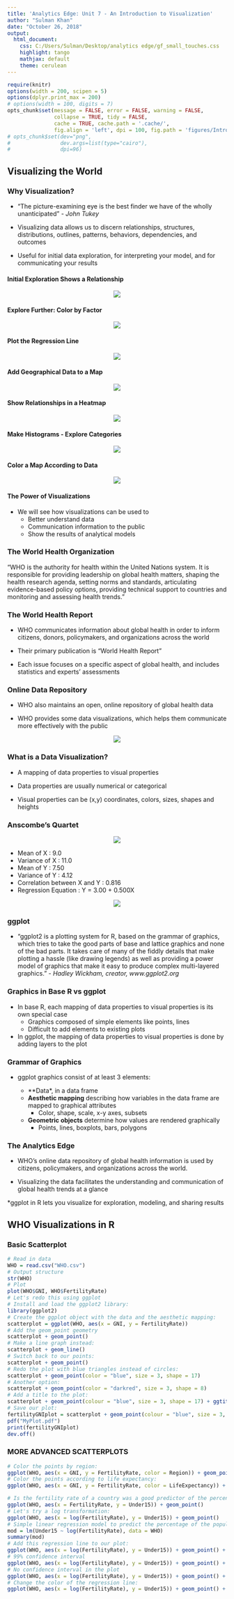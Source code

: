 ---
title: 'Analytics Edge: Unit 7 - An Introduction to Visualization'
author: "Sulman Khan"
date: "October 26, 2018"
output: 
  html_document:
    css: C:/Users/Sulman/Desktop/analytics edge/gf_small_touches.css
    highlight: tango
    mathjax: default
    theme: cerulean
---

```{r setup, cache = FALSE, echo = FALSE, message = FALSE, warning = FALSE, tidy = FALSE}
require(knitr)
options(width = 200, scipen = 5)
options(dplyr.print_max = 200)
# options(width = 100, digits = 7)
opts_chunk$set(message = FALSE, error = FALSE, warning = FALSE, 
               collapse = TRUE, tidy = FALSE,
               cache = TRUE, cache.path = '.cache/', 
               fig.align = 'left', dpi = 100, fig.path = 'figures/Introductiontotextanalytics/')
# opts_chunk$set(dev="png", 
#                dev.args=list(type="cairo"),
#                dpi=96)
```
## Visualizing the World

### Why Visualization?

* "The picture-examining eye is the best finder we have of the wholly unanticipated" - *John Tukey*

* Visualizing data allows us to discern relationships, structures, distributions, outlines, patterns, behaviors, dependencies, and outcomes

* Useful for initial data exploration, for interpreting your model, and for communicating your results

#### Initial Exploration Shows a Relationship

<center>

![](one.png)

</center>

#### Explore Further: Color by Factor

<center>

![](one.png)

</center>

#### Plot the Regression Line

<center>

![](three.png)


</center>

#### Add Geographical Data to a Map

<center>

![](four.png)


</center>

#### Show Relationships in a Heatmap

<center>

![](five.png)


</center>


#### Make Histograms - Explore Categories

<center>

![](six.png)

</center>

#### Color a Map According to Data

<center>

![](seven.png)

</center>

#### The Power of Visualizations

* We will see how visualizations can be used to
    + Better understand data
    + Communication information to the public
    + Show the results of analytical models

### The World Health Organization

"WHO is the authority for health within the United Nations system. It is responsible for providing leadership on global health matters, shaping the health research agenda, setting norms and standards, articulating evidence-based policy options, providing technical support to countries and monitoring and assessing health trends."

### The World Health Report

* WHO communicates information about global health in order to inform citizens, donors, policymakers, and organizations across the world

* Their primary publication is "World Health Report"

* Each issue focuses on a specific aspect of global health, and includes statistics and experts' assessments

### Online Data Repository

* WHO also maintains an open, online repository of global health data

* WHO provides some data visualizations, which helps them communicate more effectively with the public

<center>

![](wec.png)

</center>

### What is a Data Visualization?

* A mapping of data properties to visual properties

* Data properties are usually numerical or categorical

* Visual properties can be (x,y) coordinates, colors, sizes, shapes and heights

### Anscombe's Quartet

<center>

![](aq1.png)

</center>

* Mean of X : 9.0
* Variance of X : 11.0
* Mean of Y : 7.50
* Variance of Y : 4.12
* Correlation between X and Y : 0.816
* Regression Equation : Y = 3.00 + 0.500X

<center>

![](aq2.png)

</center>

    
### ggplot

* "ggplot2 is a plotting system for R, based on the grammar of graphics, which tries to take the good parts of base and lattice graphics and none of the bad parts. It takes care of many of the fiddly details that make plotting a hassle (like drawing legends) as well as providing a power model of graphics that make it easy to produce complex multi-layered graphics." - *Hadley Wickham, creator, www.ggplot2.org*

### Graphics in Base R vs ggplot

* In base R, each mapping of data properties to visual properties is its own special case
    + Graphics composed of simple elements like points, lines
    + Difficult to add elements to existing plots

* In ggplot, the mapping of data properties to visual properties is done by adding layers to the plot

### Grammar of Graphics

* ggplot graphics consist of at least 3 elements:

    + **Data*, in a data frame
    + **Aesthetic mapping** describing how variables in the data frame are mapped to graphical attributes
        - Color, shape, scale, x-y axes, subsets
    + **Geometric objects** determine how values are rendered graphically
        - Points, lines, boxplots, bars, polygons
        
### The Analytics Edge
* WHO's online data repository of global health information is used by citizens, policymakers, and organizations across the world.

* Visualizing the data facilitates the understanding and communication of global health trends at a glance

*ggplot in R lets you visualize for exploration, modeling, and sharing results

## WHO Visualizations in R

### Basic Scatterplot
```{r basicscatterplot}
# Read in data
WHO = read.csv("WHO.csv")
# Output structure
str(WHO)
# Plot 
plot(WHO$GNI, WHO$FertilityRate)
# Let's redo this using ggplot 
# Install and load the ggplot2 library:
library(ggplot2)
# Create the ggplot object with the data and the aesthetic mapping:
scatterplot = ggplot(WHO, aes(x = GNI, y = FertilityRate))
# Add the geom_point geometry
scatterplot + geom_point()
# Make a line graph instead:
scatterplot + geom_line()
# Switch back to our points:
scatterplot + geom_point()
# Redo the plot with blue triangles instead of circles:
scatterplot + geom_point(color = "blue", size = 3, shape = 17) 
# Another option:
scatterplot + geom_point(color = "darkred", size = 3, shape = 8) 
# Add a title to the plot:
scatterplot + geom_point(colour = "blue", size = 3, shape = 17) + ggtitle("Fertility Rate vs. Gross National Income")
# Save our plot:
fertilityGNIplot = scatterplot + geom_point(colour = "blue", size = 3, shape = 17) + ggtitle("Fertility Rate vs. Gross National Income")
pdf("MyPlot.pdf")
print(fertilityGNIplot)
dev.off()
```


### MORE ADVANCED SCATTERPLOTS 
```{r radvanced scatterplots}
# Color the points by region: 
ggplot(WHO, aes(x = GNI, y = FertilityRate, color = Region)) + geom_point()
# Color the points according to life expectancy:
ggplot(WHO, aes(x = GNI, y = FertilityRate, color = LifeExpectancy)) + geom_point()

# Is the fertility rate of a country was a good predictor of the percentage of the population under 15?
ggplot(WHO, aes(x = FertilityRate, y = Under15)) + geom_point()
# Let's try a log transformation:
ggplot(WHO, aes(x = log(FertilityRate), y = Under15)) + geom_point()
# Simple linear regression model to predict the percentage of the population under 15, using the log of the fertility rate:
mod = lm(Under15 ~ log(FertilityRate), data = WHO)
summary(mod)
# Add this regression line to our plot:
ggplot(WHO, aes(x = log(FertilityRate), y = Under15)) + geom_point() + stat_smooth(method = "lm")
# 99% confidence interval
ggplot(WHO, aes(x = log(FertilityRate), y = Under15)) + geom_point() + stat_smooth(method = "lm", level = 0.99)
# No confidence interval in the plot
ggplot(WHO, aes(x = log(FertilityRate), y = Under15)) + geom_point() + stat_smooth(method = "lm", se = FALSE)
# Change the color of the regression line:
ggplot(WHO, aes(x = log(FertilityRate), y = Under15)) + geom_point() + stat_smooth(method = "lm", colour = "orange")
```




